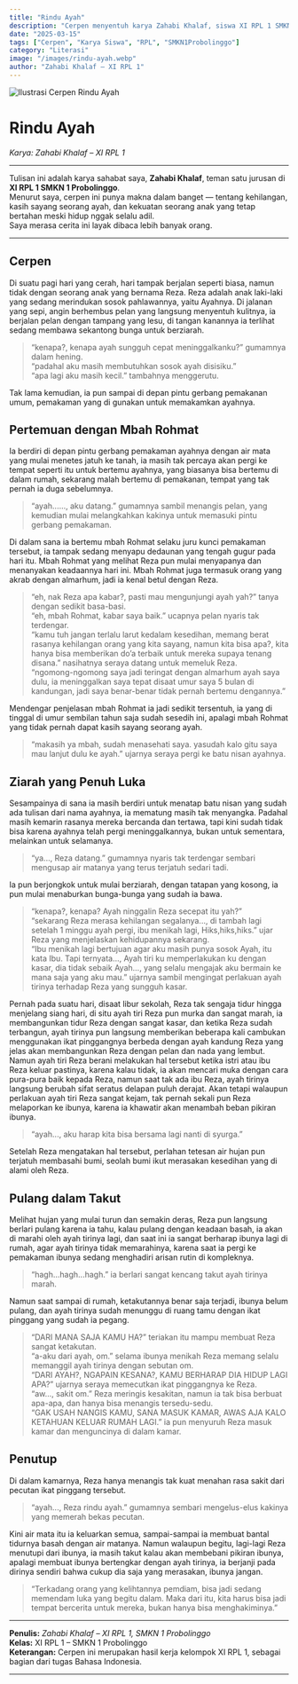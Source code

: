 ```yaml
---
title: "Rindu Ayah"
description: "Cerpen menyentuh karya Zahabi Khalaf, siswa XI RPL 1 SMKN 1 Probolinggo, tentang kehilangan dan kerinduan seorang anak kepada ayahnya."
date: "2025-03-15"
tags: ["Cerpen", "Karya Siswa", "RPL", "SMKN1Probolinggo"]
category: "Literasi"
image: "/images/rindu-ayah.webp"
author: "Zahabi Khalaf – XI RPL 1"
---
```



<Image
  src="/images/rindu-ayah.webp"
  alt="Ilustrasi Cerpen Rindu Ayah"
  width={1200}
  height={700}
/>

# Rindu Ayah  
*Karya: Zahabi Khalaf – XI RPL 1*

---

Tulisan ini adalah karya sahabat saya, **Zahabi Khalaf**, teman satu jurusan di **XI RPL 1 SMKN 1 Probolinggo**.  
Menurut saya, cerpen ini punya makna dalam banget — tentang kehilangan, kasih sayang seorang ayah, dan kekuatan seorang anak yang tetap bertahan meski hidup nggak selalu adil.  
Saya merasa cerita ini layak dibaca lebih banyak orang.

---

## Cerpen

Di suatu pagi hari yang cerah, hari tampak berjalan seperti biasa, namun tidak dengan seorang anak yang bernama Reza. Reza adalah anak laki-laki yang sedang merindukan sosok pahlawannya, yaitu Ayahnya. Di jalanan yang sepi, angin berhembus pelan yang langsung menyentuh kulitnya, ia berjalan pelan dengan tampang yang lesu, di tangan kanannya ia terlihat sedang membawa sekantong bunga untuk berziarah. 

> “kenapa?, kenapa ayah sungguh cepat meninggalkanku?” gumamnya dalam hening.  
> “padahal aku masih membutuhkan sosok ayah disisiku.”  
> “apa lagi aku masih kecil.” tambahnya menggerutu.  

Tak lama kemudian, ia pun sampai di depan pintu gerbang pemakanan umum, pemakaman yang di gunakan untuk memakamkan ayahnya.  

## Pertemuan dengan Mbah Rohmat

Ia berdiri di depan pintu gerbang pemakaman ayahnya dengan air mata yang mulai menetes jatuh ke tanah, ia masih tak percaya akan pergi ke tempat seperti itu untuk bertemu ayahnya, yang biasanya bisa bertemu di dalam rumah, sekarang malah bertemu di pemakanan, tempat yang tak pernah ia duga sebelumnya.  

> “ayah......, aku datang.” gumamnya sambil menangis pelan, yang kemudian mulai melangkahkan kakinya untuk memasuki pintu gerbang pemakaman.  

Di dalam sana ia bertemu mbah Rohmat selaku juru kunci pemakaman tersebut, ia tampak sedang menyapu dedaunan yang tengah gugur pada hari itu. Mbah Rohmat yang melihat Reza pun mulai menyapanya dan menanyakan keadaannya hari ini. Mbah Rohmat juga termasuk orang yang akrab dengan almarhum, jadi ia kenal betul dengan Reza.  

> “eh, nak Reza apa kabar?, pasti mau mengunjungi ayah yah?” tanya dengan sedikit basa-basi.  
> “eh, mbah Rohmat, kabar saya baik.” ucapnya pelan nyaris tak terdengar.  
> “kamu tuh jangan terlalu larut kedalam kesedihan, memang berat rasanya kehilangan orang yang kita sayang, namun kita bisa apa?, kita hanya bisa memberikan do’a terbaik untuk mereka supaya tenang disana.” nasihatnya seraya datang untuk memeluk Reza.  
> “ngomong-ngomong saya jadi teringat dengan almarhum ayah saya dulu, ia meninggalkan saya tepat disaat umur saya 5 bulan di kandungan, jadi saya benar-benar tidak pernah bertemu dengannya.”  

Mendengar penjelasan mbah Rohmat ia jadi sedikit tersentuh, ia yang di tinggal di umur sembilan tahun saja sudah sesedih ini, apalagi mbah Rohmat yang tidak pernah dapat kasih sayang seorang ayah.  

> “makasih ya mbah, sudah menasehati saya. yasudah kalo gitu saya mau lanjut dulu ke ayah.” ujarnya seraya pergi ke batu nisan ayahnya.  

## Ziarah yang Penuh Luka

Sesampainya di sana ia masih berdiri untuk menatap batu nisan yang sudah ada tulisan dari nama ayahnya, ia mematung masih tak menyangka. Padahal masih kemarin rasanya mereka bercanda dan tertawa, tapi kini sudah tidak bisa karena ayahnya telah pergi meninggalkannya, bukan untuk sementara, melainkan untuk selamanya.  

> “ya..., Reza datang.” gumamnya nyaris tak terdengar sembari mengusap air matanya yang terus terjatuh sedari tadi.  

Ia pun berjongkok untuk mulai berziarah, dengan tatapan yang kosong, ia pun mulai menaburkan bunga-bunga yang sudah ia bawa.  

> “kenapa?, kenapa? Ayah ninggalin Reza secepat itu yah?”  
> “sekarang Reza merasa kehilangan segalanya..., di tambah lagi setelah 1 minggu ayah pergi, ibu menikah lagi, Hiks,hiks,hiks.” ujar Reza yang menjelaskan kehidupannya sekarang.  
> “Ibu menikah lagi bertujuan agar aku masih punya sosok Ayah, itu kata Ibu. Tapi ternyata..., Ayah tiri ku memperlakukan ku dengan kasar, dia tidak sebaik Ayah..., yang selalu mengajak aku bermain ke mana saja yang aku mau.” ujarnya sambil mengingat perlakuan ayah tirinya terhadap Reza yang sungguh kasar.  

Pernah pada suatu hari, disaat libur sekolah, Reza tak sengaja tidur hingga menjelang siang hari, di situ ayah tiri Reza pun murka dan sangat marah, ia membangunkan tidur Reza dengan sangat kasar, dan ketika Reza sudah terbangun, ayah tirinya pun langsung memberikan beberapa kali cambukan menggunakan ikat pinggangnya berbeda dengan ayah kandung Reza yang jelas akan membangunkan Reza dengan pelan dan nada yang lembut. Namun ayah tiri Reza berani melakukan hal tersebut ketika istri atau ibu Reza keluar pastinya, karena kalau tidak, ia akan mencari muka dengan cara pura-pura baik kepada Reza, namun saat tak ada ibu Reza, ayah tirinya langsung berubah sifat seratus delapan puluh derajat. Akan tetapi walaupun perlakuan ayah tiri Reza sangat kejam, tak pernah sekali pun Reza melaporkan ke ibunya, karena ia khawatir akan menambah beban pikiran ibunya.  

> “ayah..., aku harap kita bisa bersama lagi nanti di syurga.”  

Setelah Reza mengatakan hal tersebut, perlahan tetesan air hujan pun terjatuh membasahi bumi, seolah bumi ikut merasakan kesedihan yang di alami oleh Reza.  

## Pulang dalam Takut

Melihat hujan yang mulai turun dan semakin deras, Reza pun langsung berlari pulang karena ia tahu, kalau pulang dengan keadaan basah, ia akan di marahi oleh ayah tirinya lagi, dan saat ini ia sangat berharap ibunya lagi di rumah, agar ayah tirinya tidak memarahinya, karena saat ia pergi ke pemakaman ibunya sedang menghadiri arisan rutin di kompleknya.  

> “hagh...hagh...hagh.” ia berlari sangat kencang takut ayah tirinya marah.  

Namun saat sampai di rumah, ketakutannya benar saja terjadi, ibunya belum pulang, dan ayah tirinya sudah menunggu di ruang tamu dengan ikat pinggang yang sudah ia pegang.  

> “DARI MANA SAJA KAMU HA?” teriakan itu mampu membuat Reza sangat ketakutan.  
> “a-aku dari ayah, om.” selama ibunya menikah Reza memang selalu memanggil ayah tirinya dengan sebutan om.  
> “DARI AYAH?, NGAPAIN KESANA?, KAMU BERHARAP DIA HIDUP LAGI APA?” ujarnya seraya memecutkan ikat pinggangnya ke Reza.  
> “aw..., sakit om.” Reza meringis kesakitan, namun ia tak bisa berbuat apa-apa, dan hanya bisa menangis tersedu-sedu.  
> “GAK USAH NANGIS KAMU, SANA MASUK KAMAR, AWAS AJA KALO KETAHUAN KELUAR RUMAH LAGI.” ia pun menyuruh Reza masuk kamar dan menguncinya di dalam kamar.  

## Penutup

Di dalam kamarnya, Reza hanya menangis tak kuat menahan rasa sakit dari pecutan ikat pinggang tersebut.  

> “ayah..., Reza rindu ayah.” gumamnya sembari mengelus-elus kakinya yang memerah bekas pecutan.  

Kini air mata itu ia keluarkan semua, sampai-sampai ia membuat bantal tidurnya basah dengan air matanya. Namun walaupun begitu, lagi-lagi Reza menutupi dari ibunya, ia masih takut kalau akan membebani pikiran ibunya, apalagi membuat ibunya bertengkar dengan ayah tirinya, ia berjanji pada dirinya sendiri bahwa cukup dia saja yang merasakan, ibunya jangan.  

> “Terkadang orang yang kelihtannya pemdiam, bisa jadi sedang memendam luka yang begitu dalam. Maka dari itu, kita harus bisa jadi tempat bercerita untuk mereka, bukan hanya bisa menghakiminya.”

---

**Penulis:** *Zahabi Khalaf – XI RPL 1, SMKN 1 Probolinggo*  
**Kelas:** XI RPL 1 – SMKN 1 Probolinggo  
**Keterangan:** Cerpen ini merupakan hasil kerja kelompok XI RPL 1, sebagai bagian dari tugas Bahasa Indonesia.



---
